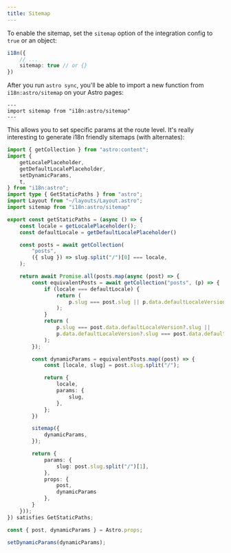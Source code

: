 ```yaml
---
title: Sitemap
---
```


To enable the sitemap, set the `sitemap` option of the integration config to `true` or an object:

```ts title="astro.config.mjs" ins={3}
i18n({
    // ...
    sitemap: true // or {}
})
```

After you run `astro sync`, you'll be able to import a new function from `i18n:astro/sitemap` on your Astro pages:

```astro
---
import sitemap from "i18n:astro/sitemap"
---
```

This allows you to set specific params at the route level. It's really interesting to generate i18n friendly sitemaps (with alternates):

```ts
import { getCollection } from "astro:content";
import {
	getLocalePlaceholder,
	getDefaultLocalePlaceholder,
	setDynamicParams,
	t,
} from "i18n:astro";
import type { GetStaticPaths } from "astro";
import Layout from "~/layouts/Layout.astro";
import sitemap from "i18n:astro/sitemap"

export const getStaticPaths = (async () => {
	const locale = getLocalePlaceholder();
	const defaultLocale = getDefaultLocalePlaceholder()

	const posts = await getCollection(
		"posts",
		({ slug }) => slug.split("/")[0] === locale,
	);

	return await Promise.all(posts.map(async (post) => {
		const equivalentPosts = await getCollection("posts", (p) => {
			if (locale === defaultLocale) {
				return (
					p.slug === post.slug || p.data.defaultLocaleVersion?.slug === post.slug
				);
			}
			return (
				p.slug === post.data.defaultLocaleVersion?.slug ||
				p.data.defaultLocaleVersion?.slug === post.data.defaultLocaleVersion?.slug
			);
		});

		const dynamicParams = equivalentPosts.map((post) => {
			const [locale, slug] = post.slug.split("/");

			return {
				locale,
				params: {
					slug,
				},
			};
		})

		sitemap({
			dynamicParams,
		});

		return {
			params: {
				slug: post.slug.split("/")[1],
			},
			props: {
				post,
				dynamicParams
			},
		}
	}));
}) satisfies GetStaticPaths;

const { post, dynamicParams } = Astro.props;

setDynamicParams(dynamicParams);
```